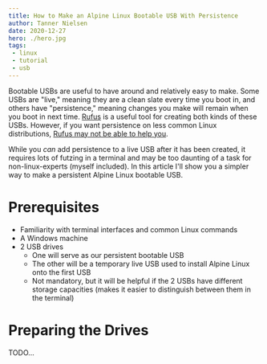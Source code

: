 ```yaml
---
title: How to Make an Alpine Linux Bootable USB With Persistence
author: Tanner Nielsen
date: 2020-12-27
hero: ./hero.jpg
tags:
 - linux
 - tutorial
 - usb
---
```


Bootable USBs are useful to have around and relatively easy to make.  Some USBs are "live," meaning they are a clean slate every time you boot in, and others have "persistence," meaning changes you make will remain when you boot in next time.  [Rufus](https://rufus.ie/) is a useful tool for creating both kinds of these USBs.  However, if you want persistence on less common Linux distributions, [Rufus may not be able to help you](https://github.com/pbatard/rufus/issues/1570).

While you _can_ add persistence to a live USB after it has been created, it requires lots of futzing in a terminal and may be too daunting of a task for non-linux-experts (myself included).  In this article I'll show you a simpler way to make a persistent Alpine Linux bootable USB.

# Prerequisites
* Familiarity with terminal interfaces and common Linux commands
* A Windows machine
* 2 USB drives
	- One will serve as our persistent bootable USB
	- The other will be a temporary live USB used to install Alpine Linux onto the first USB
	- Not mandatory, but it will be helpful if the 2 USBs have different storage capacities (makes it easier to distinguish between them in the terminal)

# Preparing the Drives
TODO...
